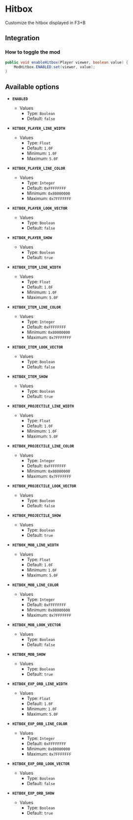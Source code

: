 # Hitbox

Customize the hitbox displayed in F3+B

## Integration

### How to toggle the mod

```java
public void enableHitbox(Player viewer, boolean value) {
    ModHitbox.ENABLED.set(viewer, value);
}
```

## Available options

- __`ENABLED`__
    - Values
        - Type: `Boolean`
        - Default: `false`

- __`HITBOX_PLAYER_LINE_WIDTH`__
    - Values
        - Type: `Float`
        - Default: `1.0F`
        - Minimum: `1.0F`
        - Maximum: `5.0F`

- __`HITBOX_PLAYER_LINE_COLOR`__
    - Values
        - Type: `Integer`
        - Default: `0xFFFFFFFF`
        - Minimum: `0x80000000`
        - Maximum: `0x7FFFFFFF`

- __`HITBOX_PLAYER_LOOK_VECTOR`__
    - Values
        - Type: `Boolean`
        - Default: `false`

- __`HITBOX_PLAYER_SHOW`__
    - Values
        - Type: `Boolean`
        - Default: `true`

- __`HITBOX_ITEM_LINE_WIDTH`__
    - Values
        - Type: `Float`
        - Default: `1.0F`
        - Minimum: `1.0F`
        - Maximum: `5.0F`

- __`HITBOX_ITEM_LINE_COLOR`__
    - Values
        - Type: `Integer`
        - Default: `0xFFFFFFFF`
        - Minimum: `0x80000000`
        - Maximum: `0x7FFFFFFF`

- __`HITBOX_ITEM_LOOK_VECTOR`__
    - Values
        - Type: `Boolean`
        - Default: `false`

- __`HITBOX_ITEM_SHOW`__
    - Values
        - Type: `Boolean`
        - Default: `true`

- __`HITBOX_PROJECTILE_LINE_WIDTH`__
    - Values
        - Type: `Float`
        - Default: `1.0F`
        - Minimum: `1.0F`
        - Maximum: `5.0F`

- __`HITBOX_PROJECTILE_LINE_COLOR`__
    - Values
        - Type: `Integer`
        - Default: `0xFFFFFFFF`
        - Minimum: `0x80000000`
        - Maximum: `0x7FFFFFFF`

- __`HITBOX_PROJECTILE_LOOK_VECTOR`__
    - Values
        - Type: `Boolean`
        - Default: `false`

- __`HITBOX_PROJECTILE_SHOW`__
    - Values
        - Type: `Boolean`
        - Default: `true`

- __`HITBOX_MOB_LINE_WIDTH`__
    - Values
        - Type: `Float`
        - Default: `1.0F`
        - Minimum: `1.0F`
        - Maximum: `5.0F`

- __`HITBOX_MOB_LINE_COLOR`__
    - Values
        - Type: `Integer`
        - Default: `0xFFFFFFFF`
        - Minimum: `0x80000000`
        - Maximum: `0x7FFFFFFF`

- __`HITBOX_MOB_LOOK_VECTOR`__
    - Values
        - Type: `Boolean`
        - Default: `false`

- __`HITBOX_MOB_SHOW`__
    - Values
        - Type: `Boolean`
        - Default: `true`

- __`HITBOX_EXP_ORB_LINE_WIDTH`__
    - Values
        - Type: `Float`
        - Default: `1.0F`
        - Minimum: `1.0F`
        - Maximum: `5.0F`

- __`HITBOX_EXP_ORB_LINE_COLOR`__
    - Values
        - Type: `Integer`
        - Default: `0xFFFFFFFF`
        - Minimum: `0x80000000`
        - Maximum: `0x7FFFFFFF`

- __`HITBOX_EXP_ORB_LOOK_VECTOR`__
    - Values
        - Type: `Boolean`
        - Default: `false`

- __`HITBOX_EXP_ORB_SHOW`__
    - Values
        - Type: `Boolean`
        - Default: `true`

